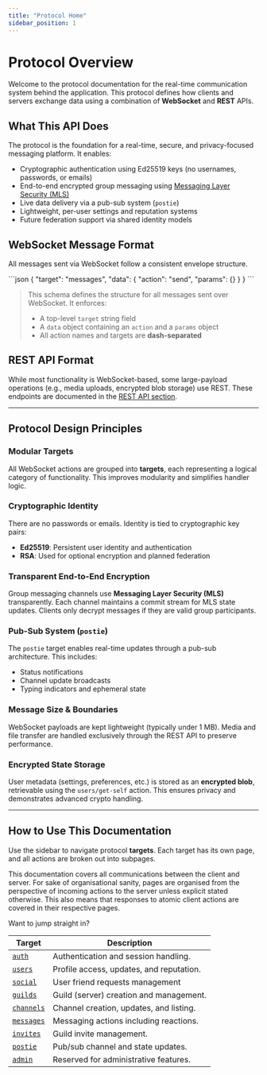 ```yaml
---
title: "Protocol Home"
sidebar_position: 1
---
```




# Protocol Overview

Welcome to the protocol documentation for the real-time communication system behind the application. This protocol defines how clients and servers exchange data using a combination of **WebSocket** and **REST** APIs.

## What This API Does

The protocol is the foundation for a real-time, secure, and privacy-focused messaging platform. It enables:

- Cryptographic authentication using Ed25519 keys (no usernames, passwords, or emails)
- End-to-end encrypted group messaging using [Messaging Layer Security (MLS)](https://datatracker.ietf.org/doc/html/rfc9420)
- Live data delivery via a pub-sub system (`postie`)
- Lightweight, per-user settings and reputation systems
- Future federation support via shared identity models

## WebSocket Message Format

All messages sent via WebSocket follow a consistent envelope structure.

<SchemaExample path="/comms/basic-message.json">
```json
{
    "target": "messages",
    "data": {
        "action": "send",
        "params": {}
    }
}
```
</SchemaExample>

> This schema defines the structure for all messages sent over WebSocket. It enforces:
> - A top-level `target` string field
> - A `data` object containing an `action` and a `params` object
> - All action names and targets are **dash-separated**

## REST API Format

While most functionality is WebSocket-based, some large-payload operations (e.g., media uploads, encrypted blob storage)
use REST. These endpoints are documented in the [REST API section](/docs/protocol/rest/).

---

## Protocol Design Principles

### Modular Targets

All WebSocket actions are grouped into **targets**, each representing a logical category of functionality. This improves modularity and simplifies handler logic.

### Cryptographic Identity

There are no passwords or emails. Identity is tied to cryptographic key pairs:

- **Ed25519**: Persistent user identity and authentication
- **RSA**: Used for optional encryption and planned federation

### Transparent End-to-End Encryption

Group messaging channels use **Messaging Layer Security (MLS)** transparently. Each channel maintains a commit stream for MLS state updates. Clients only decrypt messages if they are valid group participants.

### Pub-Sub System (`postie`)

The `postie` target enables real-time updates through a pub-sub architecture. This includes:

- Status notifications
- Channel update broadcasts
- Typing indicators and ephemeral state

### Message Size & Boundaries

WebSocket payloads are kept lightweight (typically under 1 MB). Media and file transfer are handled exclusively through the REST API to preserve performance.

### Encrypted State Storage

User metadata (settings, preferences, etc.) is stored as an **encrypted blob**, retrievable using the `users/get-self` action. This ensures privacy and demonstrates advanced crypto handling.

---

## How to Use This Documentation

Use the sidebar to navigate protocol **targets**. Each target has its own page, and all actions are broken out into subpages.

This documentation covers all communications between the client and server. For sake of organisational sanity, pages are
organised from the perspective of incoming actions to the server unless explicit stated otherwise. This also means that
responses to atomic client actions are covered in their respective pages.

Want to jump straight in?

| Target                                | Description                              |
|---------------------------------------|------------------------------------------|
| [`auth`](/docs/category/auth)         | Authentication and session handling.     |
| [`users`](/docs/category/users)       | Profile access, updates, and reputation. |
| [`social`](/docs/category/social)     | User friend requests management          |
| [`guilds`](/docs/category/guilds)     | Guild (server) creation and management.  |
| [`channels`](/docs/category/channels) | Channel creation, updates, and listing.  |
| [`messages`](/docs/category/messages) | Messaging actions including reactions.   |
| [`invites`](/docs/category/invites)   | Guild invite management.                 |
| [`postie`](/docs/category/postie)     | Pub/sub channel and state updates.       |
| [`admin`](/docs/category/admin)       | Reserved for administrative features.    |

